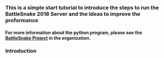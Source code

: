 ### **This is a simple start tutorial to introduce the steps to run the BattleSnake 2018 Server and the Ideas to improve the proformance**  
#### For more information about the python program, please see the [BattleSnake Project](https://github.com/BATSnake/battlesnake-python) in the organization.  
  
### **Introduction**
